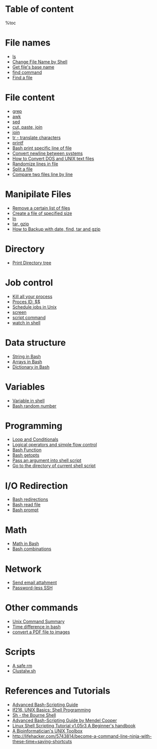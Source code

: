 = Table of content =
%toc

= File names =
* [[ls]]
* [[Change File Name by Shell]]
* [[Get file name in Shell|Get file's base name]]
* [[Find|find command]]
* [[Find a file]]

= File content =
* [[Grep|grep]]
* [[Awk|awk]]
* [[Sed|sed]]
* [[Cut paste join|cut, paste, join]]
* [[Join in UNIX|join]]
* [[Tr|tr - translate characters]]
* [[Printf in shell|printf]]
* [[Bash print specific line of file]]
* [[Convert newline between systems]]
* [[How to Convert DOS and UNIX text files]]
* [[Randomize lines in file]]
* [[Split a file]]
* [[Compare two files line by line]]
 
= Manipilate Files =
* [[Remove a certain list of files]]
* [[Create a file of specified size]]
* [[ln]]
* [[Tar, Gzip|tar, gzip]]
* [[How to Backup with date, find, tar and gzip]]
 
= Directory =
* [[Print Directory tree]]

= Job control =
* [[Kill all your process]]
* [[Process ID|Proces ID: $$]]
* [[Schedule jobs in Unix]]
* [[Screen in Shell|screen]]
* [[script command]]
* [[watch in shell]]
 
= Data structure =
* [[String in Bash]]
* [[Arrays in Bash]]
* [[Dictionary in Bash]]

= Variables =
* [[Variable in shell]]
* [[Bash random number]]

= Programming =
* [[Bash Array, Loop and Conditionals| Loop and Conditionals]]
* [[Bash operators|Logical operators and simple flow control]]
* [[Bash Function]]
* [[Bash getopts]]
* [[Pass an argument into shell script]]
* [[Go to the directory of current shell script]]

= I/O Redirection =
* [[Bash redirections]]
* [[Bash read file]]
* [[Bash prompt]]

= Math =
* [[Math in Bash]]
* [[Bash combinations]]

= Network =
* [[Send email attahment]]
* [[Password-less SSH]]

= Other commands =
* [[Unix Command Summary]]
* [[Time difference in bash]]
* [[convert a PDF file to images]]

= Scripts = 
* [[A safe rm]]
* [[Clustalw|Clustalw.sh]]

= References and Tutorials =
* [http://www.linuxtopia.org/online_books/advanced_bash_scripting_guide/index.html Advanced Bash-Scripting Guide]
* [http://mercury.chem.pitt.edu/~sasha/LinuxFocus/English/September2001/article216.shtml lf216, UNIX Basics: Shell Programming]
* [http://www.grymoire.com/Unix/Sh.html Sh - the Bourne Shell]
* [http://tldp.org/LDP/abs/html/ Advanced Bash-Scripting Guide by Mendel Cooper]
* [http://www.freeos.com/guides/lsst/ Linux Shell Scripting Tutorial v1.05r3 A Beginner's handbook]
* [[http://lh3lh3.users.sourceforge.net/biounix.shtml|A Bioinformatician's UNIX Toolbox]]
* http://lifehacker.com/5743814/become-a-command-line-ninja-with-these-time+saving-shortcuts
